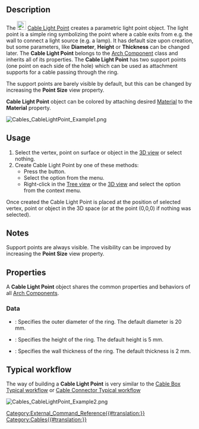 <languages/>
<translate>

<!--T:1-->
{{Docnav
|[[Cables_CableConnector|CableConnector]]
|[[Cables_ElectricalDevice|ElectricalDevice]]
|[[Cables_Workbench|Cables]]
|IconL=Cables_CableConnector.svg
|IconR=Cables_ElectricalDevice.svg
|IconC=Cables_workbench_icon.svg
}}

<!--T:2-->
{{GuiCommand
|Name=Cables CableLightPoint
|MenuLocation=Cables → Cable Light Point
|Workbenches=[[Cables_Workbench|Cables]]
|Shortcut={{KEY|C}} {{KEY|L}}
|Version=0.1.0
|SeeAlso=[[Cables_Cable|Cables Cable]], [[Cables_CableBox|Cables CableBox]]
}}

==Description== <!--T:3-->

<!--T:4-->
The [[Image:Cables_CableLightPoint.svg|24px]] [[Cables_CableLightPoint|Cable Light Point]] creates a parametric light point object. The light point is a simple ring symbolizing the point where a cable exits from e.g. the wall to connect a light source (e.g. a lamp). It has default size upon creation, but some parameters, like '''Diameter''', '''Height''' or '''Thickness''' can be changed later. The '''Cable Light Point''' belongs to the [[Arch_Component|Arch Component]] class and inherits all of its properties. The '''Cable Light Point''' has two support points (one point on each side of the hole) which can be used as attachment supports for a cable passing through the ring.

<!--T:5-->
The support points are barely visible by default, but this can be changed by increasing the '''Point Size''' view property.

<!--T:6-->
'''Cable Light Point''' object can be colored by attaching desired [[Arch_SetMaterial|Material]] to the '''Material''' property.

</translate>
[[Image:Cables_CableLightPoint_Example1.png]]
<translate>
<!--T:7-->
{{Caption|Example of the default Cable Light Point:<br/>There are support points above and below the ring.}}

==Usage== <!--T:8-->

<!--T:9-->
# Select the vertex, point on surface or object in the [[3D_view|3D view]] or select nothing.
# Create Cable Light Point by one of these methods:
#* Press the {{Button|[[Image:Cables_CableLightPoint.svg|16px]] [[Cables_CableLightPoint|Cable Light Point]]}} button.
#* Select the {{MenuCommand|Cables → [[Image:Cables_CableLightPoint.svg|16px]] Cable Light Point}} option from the menu.
#* Right-click in the [[Tree_view|Tree view]] or the [[3D_view|3D view]] and select the {{MenuCommand|Cables → [[Image:Cables_CableLightPoint.svg|16px]] Cable Light Point}} option from the context menu.

<!--T:10-->
Once created the Cable Light Point is placed at the position of selected vertex, point or object in the 3D space (or at the point (0,0,0) if nothing was selected).

==Notes== <!--T:11-->

<!--T:12-->
Support points are always visible. The visibility can be improved by increasing the '''Point Size''' view property.

==Properties== <!--T:13-->

<!--T:14-->
A '''Cable Light Point''' object shares the common properties and behaviors of all [[Arch_Component|Arch Components]].

===Data=== <!--T:15-->

<!--T:16-->
{{TitleProperty|Cable Light Point}}

<!--T:17-->
* {{PropertyData|Diameter|Length}}: Specifies the outer diameter of the ring. The default diameter is 20 mm.
* {{PropertyData|Height|Length}}: Specifies the height of the ring. The default height is 5 mm.
* {{PropertyData|Thickness|Length}}: Specifies the wall thickness of the ring. The default thickness is 2 mm.

==Typical workflow== <!--T:18-->

<!--T:19-->
The way of building a '''Cable Light Point''' is very similar to the [[Cables_CableBox#Typical workflow|Cable Box Typical workflow]] or [[Cables_CableConnector#Typical workflow|Cable Connector Typical workflow]]

</translate>
[[Image:Cables_CableLightPoint_Example2.png]]
<translate>
<!--T:20-->
{{Caption|Example of a cable ended inside Cable Light Point.}}


<!--T:21-->
{{Docnav
|[[Cables_CableConnector|CableConnector]]
|[[Cables_ElectricalDevice|ElectricalDevice]]
|[[Cables_Workbench|Cables]]
|IconL=Cables_CableConnector.svg
|IconR=Cables_ElectricalDevice.svg
|IconC=Cables_workbench_icon.svg
}}

</translate>
[[Category:External_Command_Reference{{#translation:}}]]
[[Category:Cables{{#translation:}}]]